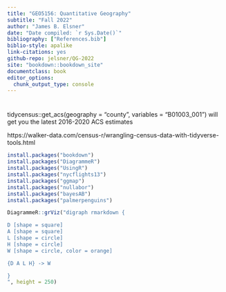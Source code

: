 ```yaml
---
title: "GEO5156: Quantitative Geography"
subtitle: "Fall 2022"
author: "James B. Elsner"
date: "Date compiled: `r Sys.Date()`"
bibliography: ["References.bib"]
biblio-style: apalike
link-citations: yes
github-repo: jelsner/QG-2022
site: "bookdown::bookdown_site"
documentclass: book
editor_options: 
  chunk_output_type: console
---
```


# {-}

tidycensus::get_acs(geography = "county", variables = "B01003_001") will get you the latest 2016-2020 ACS estimates

https://walker-data.com/census-r/wrangling-census-data-with-tidyverse-tools.html

```r
install.packages("bookdown")
install.packages("DiagrammeR")
install.packages("UsingR")
install.packages("nycflights13")
install.packages("ggmap")
install.packages("nullabor")
install.packages("bayesAB")
install.packages("palmerpenguins")
```


```r
DiagrammeR::grViz("digraph rmarkdown {

D [shape = square]
A [shape = square]
L [shape = circle]
H [shape = circle]
W [shape = circle, color = orange]

{D A L H} -> W

}
", height = 250)
```
